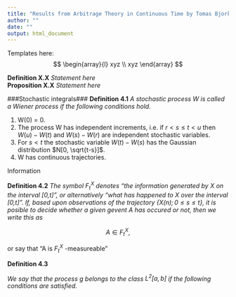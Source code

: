 ```yaml
---
title: "Results from Arbitrage Theory in Continuous Time by Tomas Bjork"
author: ""
date: ""
output: html_document
---
```


Templates here:  
$$ 
\begin{array}{l}
xyz
\\
xyz
\end{array}
$$

__Definition X.X__ _Statement here_  
__Proposition X.X__ _Statement here_  

###Stochastic integrals###
__Definition 4.1__ _A stochastic process W is called a Wiener process if the following conditions hold._  

1. W(0) = 0.
2. The process W has independent increments, i.e. if $r < s \le t < u$ then $W(u) - W(t)$ and $W(s) - W(r)$ are independent stochastic variables.    
3. For $s < t$ the stochastic variable $W(t) - W(s)$ has the Gaussian distribution $N[0, \sqrt{t-s}]$.  
4. W has continuous trajectories.  

Information  

__Definition 4.2__ _The symbol $F^X_t$ denotes "the information generated by X on the interval [0,t]", or alternatively "what has happened to X over the interval [0,t]". If, based upon observations of the trajectory $\{ X(n); 0 \le s \le t \}$, it is posible to decide whether a given gevent A has occured or not, then we write this as_  

$$
A \in F^X_t,
$$

or say that "A is $F^X_t$ -measureable"  

__Definition 4.3__   

_We say that the process g belongs to the class $L^2[a,b]$ if the following conditions are satisfied._
